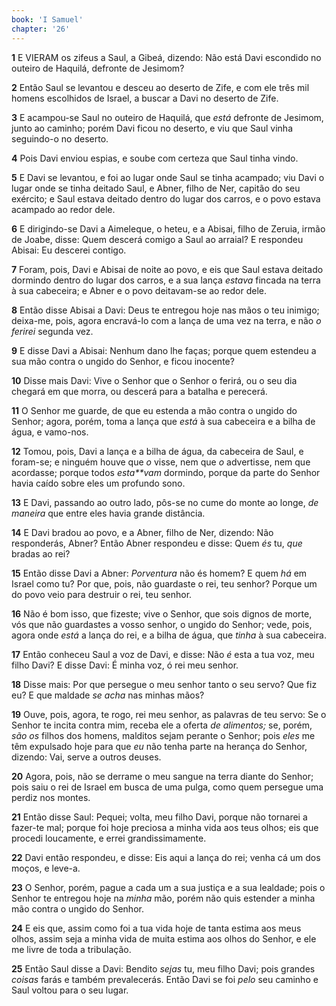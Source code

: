 ```yaml
---
book: 'I Samuel'
chapter: '26'
---
```


**1** E VIERAM os zifeus a Saul, a Gibeá, dizendo: Não está Davi escondido no outeiro de Haquilá, defronte de Jesimom?

**2** Então Saul se levantou e desceu ao deserto de Zife, e com ele três mil homens escolhidos de Israel, a buscar a Davi no deserto de Zife.

**3** E acampou-se Saul no outeiro de Haquilá, que _está_ defronte de Jesimom, junto ao caminho; porém Davi ficou no deserto, e viu que Saul vinha seguindo-o no deserto.

**4** Pois Davi enviou espias, e soube com certeza que Saul tinha vindo.

**5** E Davi se levantou, e foi ao lugar onde Saul se tinha acampado; viu Davi o lugar onde se tinha deitado Saul, e Abner, filho de Ner, capitão do seu exército; e Saul estava deitado dentro do lugar dos carros, e o povo estava acampado ao redor dele.

**6** E dirigindo-se Davi a Aimeleque, o heteu, e a Abisai, filho de Zeruia, irmão de Joabe, disse: Quem descerá comigo a Saul ao arraial? E respondeu Abisai: Eu descerei contigo.

**7** Foram, pois, Davi e Abisai de noite ao povo, e eis que Saul estava deitado dormindo dentro do lugar dos carros, e a sua lança _estava_ fincada na terra à sua cabeceira; e Abner e o povo deitavam-se ao redor dele.

**8** Então disse Abisai a Davi: Deus te entregou hoje nas mãos o teu inimigo; deixa-me, pois, agora encravá-lo com a lança de uma vez na terra, e não _o ferirei_ segunda vez.

**9** E disse Davi a Abisai: Nenhum dano lhe faças; porque quem estendeu a sua mão contra o ungido do Senhor, e ficou inocente?

**10** Disse mais Davi: Vive o Senhor que o Senhor o ferirá, ou o seu dia chegará em que morra, ou descerá para a batalha e perecerá.

**11** O Senhor me guarde, de que eu estenda a mão contra o ungido do Senhor; agora, porém, toma a lança que _está_ à sua cabeceira e a bilha de água, e vamo-nos.

**12** Tomou, pois, Davi a lança e a bilha de água, da cabeceira de Saul, e foram-se; e ninguém houve que _o_ visse, nem que _o_ advertisse, nem que acordasse; porque todos _esta\*\*vam_ dormindo, porque da parte do Senhor havia caído sobre eles um profundo sono.

**13** E Davi, passando ao outro lado, pôs-se no cume do monte ao longe, _de maneira_ que entre eles havia grande distância.

**14** E Davi bradou ao povo, e a Abner, filho de Ner, dizendo: Não responderás, Abner? Então Abner respondeu e disse: Quem _és_ tu, _que_ bradas ao rei?

**15** Então disse Davi a Abner: _Porventura_ não és homem? E quem _há_ em Israel como tu? Por que, pois, não guardaste o rei, teu senhor? Porque um do povo veio para destruir o rei, teu senhor.

**16** Não é bom isso, que fizeste; vive o Senhor, que sois dignos de morte, vós que não guardastes a vosso senhor, o ungido do Senhor; vede, pois, agora onde _está_ a lança do rei, e a bilha de água, que _tinha_ à sua cabeceira.

**17** Então conheceu Saul a voz de Davi, e disse: Não _é_ esta a tua voz, meu filho Davi? E disse Davi: É minha voz, ó rei meu senhor.

**18** Disse mais: Por que persegue o meu senhor tanto o seu servo? Que fiz eu? E que maldade _se acha_ nas minhas mãos?

**19** Ouve, pois, agora, te rogo, rei meu senhor, as palavras de teu servo: Se o Senhor te incita contra mim, receba ele a oferta _de alimentos;_ se, porém, _são os_ filhos dos homens, malditos sejam perante o Senhor; pois _eles_ me têm expulsado hoje para que _eu_ não tenha parte na herança do Senhor, dizendo: Vai, serve a outros deuses.

**20** Agora, pois, não se derrame o meu sangue na terra diante do Senhor; pois saiu o rei de Israel em busca de uma pulga, como quem persegue uma perdiz nos montes.

**21** Então disse Saul: Pequei; volta, meu filho Davi, porque não tornarei a fazer-te mal; porque foi hoje preciosa a minha vida aos teus olhos; eis que procedi loucamente, e errei grandissimamente.

**22** Davi então respondeu, e disse: Eis aqui a lança do rei; venha cá um dos moços, e leve-a.

**23** O Senhor, porém, pague a cada um a sua justiça e a sua lealdade; pois o Senhor te entregou hoje na _minha_ mão, porém não quis estender a minha mão contra o ungido do Senhor.

**24** E eis que, assim como foi a tua vida hoje de tanta estima aos meus olhos, assim seja a minha vida de muita estima aos olhos do Senhor, e ele me livre de toda a tribulação.

**25** Então Saul disse a Davi: Bendito _sejas_ tu, meu filho Davi; pois grandes _coisas_ farás e também prevalecerás. Então Davi se foi _pelo_ seu caminho e Saul voltou para o seu lugar.
